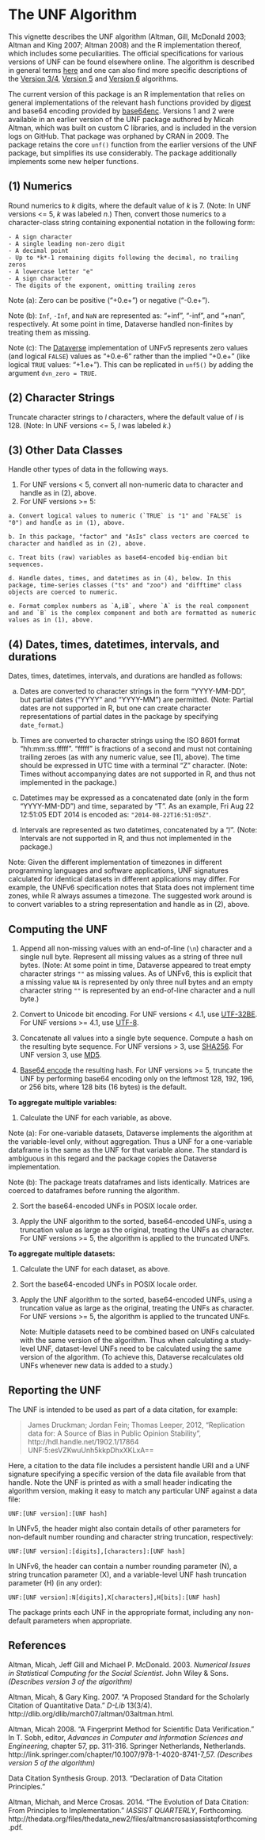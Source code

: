 <!--
%\VignetteEngine{knitr}
%\VignetteIndexEntry{The UNF Algorithm}
-->

# The UNF Algorithm #

This vignette describes the UNF algorithm (Altman, Gill, McDonald 2003; Altman and King 2007; Altman 2008) and the R implementation thereof, which includes some peculiarities. The official specifications for various versions of UNF can be found elsewhere online. The algorithm is described in general terms [here](http://guides.dataverse.org/en/latest/developers/unf/index.html) and one can also find more specific descriptions of the [Version 3/4](http://guides.dataverse.org/en/latest/developers/unf/unf-v3.html), [Version 5](http://guides.dataverse.org/en/latest/developers/unf/unf-v5.html) and [Version 6](http://guides.dataverse.org/en/latest/developers/unf/unf-v6.html) algorithms.

The current version of this package is an R implementation that relies on general implementations of the relevant hash functions provided by [digest](https://cran.r-project.org/package=digest) and base64 encoding provided by [base64enc](https://cran.r-project.org/package=base64enc). Versions 1 and 2 were available in an earlier version of the UNF package authored by Micah Altman, which was built on custom C libraries, and is included in the version logs on GitHub. That package was orphaned by CRAN in 2009. The package retains the core `unf()` function from the earlier versions of the UNF package, but simplifies its use considerably. The package additionally implements some new helper functions.

## (1) Numerics ##

Round numerics to *k* digits, where the default value of *k* is 7. (Note: In UNF versions <= 5, *k* was labeled *n*.) Then, convert those numerics to a character-class string containing exponential notation in the following form:

    - A sign character
    - A single leading non-zero digit
    - A decimal point
    - Up to *k*-1 remaining digits following the decimal, no trailing zeros
    - A lowercase letter "e"
    - A sign character
    - The digits of the exponent, omitting trailing zeros
    
  Note (a): Zero can be positive ("+0.e+") or negative ("-0.e+").
  
  Note (b): `Inf`, `-Inf`, and `NaN` are represented as: "+inf", "-inf", and "+nan", respectively. At some point in time, Dataverse handled non-finites by treating them as missing.
    
  Note (c): The [Dataverse](http://dataverse.org/) implementation of UNFv5 represents zero values (and logical `FALSE`) values as "+0.e-6" rather than the implied "+0.e+" (like logical `TRUE` values: "+1.e+"). This can be replicated in `unf5()` by adding the argument `dvn_zero = TRUE`.

## (2) Character Strings ##

Truncate character strings to *l* characters, where the default value of *l* is 128. (Note: In UNF versions <= 5, *l* was labeled *k*.)

## (3) Other Data Classes ##

Handle other types of data in the following ways.

  1. For UNF versions < 5, convert all non-numeric data to character and handle as in (2), above.
  2. For UNF versions >= 5:
  
    a. Convert logical values to numeric (`TRUE` is "1" and `FALSE` is "0") and handle as in (1), above.

    b. In this package, "factor" and "AsIs" class vectors are coerced to character and handled as in (2), above.
    
    c. Treat bits (raw) variables as base64-encoded big-endian bit sequences.
    
    d. Handle dates, times, and datetimes as in (4), below. In this package, time-series classes ("ts" and "zoo") and "difftime" class objects are coerced to numeric.
    
    e. Format complex numbers as `A,iB`, where `A` is the real component and and `B` is the complex component and both are formatted as numeric values as in (1), above.
    

## (4) Dates, times, datetimes, intervals, and durations ##

Dates, times, datetimes, intervals, and durations are handled as follows:

  a. Dates are converted to character strings in the form "YYYY-MM-DD", but partial dates ("YYYY" and "YYYY-MM") are permitted. (Note: Partial dates are not supported in R, but one can create character representations of partial dates in the package by specifying `date_format`.)
  
  b. Times are converted to character strings using the ISO 8601 format "hh:mm:ss.fffff". "fffff" is fractions of a second and must not containing trailing zeroes (as with any numeric value, see [1], above). The time should be expressed in UTC time with a terminal "Z" character. (Note: Times without accompanying dates are not supported in R, and thus not implemented in the package.)
  
  c. Datetimes may be expressed as a concatenated date (only in the form "YYYY-MM-DD") and time, separated by "T". As an example, Fri Aug 22 12:51:05 EDT 2014 is encoded as: `"2014-08-22T16:51:05Z"`.
  
  d. Intervals are represented as two datetimes, concatenated by a "/". (Note: Intervals are not supported in R, and thus not implemented in the package.)
  
  Note: Given the different implementation of timezones in different programming languages and software applications, UNF signatures calculated for identical datasets in different applications may differ. For example, the UNFv6 specification notes that Stata does not implement time zones, while R always assumes a timezone. The suggested work around is to convert variables to a string representation and handle as in (2), above.

## Computing the UNF ##

1.  Append all non-missing values with an end-of-line (`\n`) character and a single null byte. Represent all missing values as a string of three null bytes. (Note: At some point in time, Dataverse appeared to treat empty character strings `""` as missing values. As of UNFv6, this is explicit that a missing value `NA` is represented by only three null bytes and an empty character string `""` is represented by an end-of-line character and a null byte.)

2. Convert to Unicode bit encoding. For UNF versions < 4.1, use [UTF-32BE](http://en.wikipedia.org/wiki/UTF-32BE). For UNF versions >= 4.1, use [UTF-8](http://en.wikipedia.org/wiki/UTF-8).

3. Concatenate all values into a single byte sequence. Compute a hash on the resulting byte sequence. For UNF versions > 3, use [SHA256](http://en.wikipedia.org/wiki/SHA-2). For UNF version 3, use [MD5](http://en.wikipedia.org/wiki/MD5). 

4. [Base64 encode](http://en.wikipedia.org/wiki/Base64) the resulting hash. For UNF versions >= 5, truncate the UNF by performing base64 encoding only on the leftmost 128, 192, 196, or 256 bits, where 128 bits (16 bytes) is the default.

**To aggregate multiple variables:**

1. Calculate the UNF for each variable, as above.

  Note (a): For one-variable datasets, Dataverse implements the algorithm at the variable-level only, without aggregation. Thus a UNF for a one-variable dataframe is the same as the UNF for that variable alone. The standard is ambiguous in this regard and the package copies the Dataverse implementation.
    
  Note (b): The package treats dataframes and lists identically. Matrices are coerced to dataframes before running the algorithm.

2. Sort the base64-encoded UNFs in POSIX locale order.

3. Apply the UNF algorithm to the sorted, base64-encoded UNFs, using a truncation value as large as the original, treating the UNFs as character. For UNF versions >= 5, the algorithm is applied to the truncated UNFs.

**To aggregate multiple datasets:**

1. Calculate the UNF for each dataset, as above.

2. Sort the base64-encoded UNFs in POSIX locale order.

3. Apply the UNF algorithm to the sorted, base64-encoded UNFs, using a truncation value as large as the original, treating the UNFs as character. For UNF versions >= 5, the algorithm is applied to the truncated UNFs.

    Note: Multiple datasets need to be combined based on UNFs calculated with the same version of the algorithm. Thus when calculating a study-level UNF, dataset-level UNFs need to be calculated using the same version of the algorithm. (To achieve this, Dataverse recalculates old UNFs whenever new data is added to a study.)

## Reporting the UNF ##

The UNF is intended to be used as part of a data citation, for example:

> James Druckman; Jordan Fein; Thomas Leeper, 2012, "Replication data for: A Source of Bias in Public Opinion Stability", http://hdl.handle.net/1902.1/17864 UNF:5:esVZKwuUnh5kkpDhxXKLxA==

Here, a citation to the data file includes a persistent handle URI and a UNF signature specifying a specific version of the data file available from that handle. Note the UNF is printed as with a small header indicating the algorithm version, making it easy to match any particular UNF against a data file:

    UNF:[UNF version]:[UNF hash]

In UNFv5, the header might also contain details of other parameters for non-default number rounding and character string truncation, respectively: 

    UNF:[UNF version]:[digits],[characters]:[UNF hash]

In UNFv6, the header can contain a number rounding parameter (N), a string truncation parameter (X), and a variable-level UNF hash truncation parameter (H) (in any order):

    UNF:[UNF version]:N[digits],X[characters],H[bits]:[UNF hash]

The package prints each UNF in the appropriate format, including any non-default parameters when appropriate.

## References ##

Altman, Micah, Jeff Gill and Michael P. McDonald.  2003. *Numerical Issues in Statistical Computing for the Social Scientist*.  John Wiley \& Sons. *(Describes version 3 of the algorithm)*

Altman, Micah, \& Gary King. 2007. "A Proposed Standard for the Scholarly Citation of Quantitative Data." *D-Lib* 13(3/4). http://dlib.org/dlib/march07/altman/03altman.html.

Altman, Micah 2008. "A Fingerprint Method for Scientific Data Verification." In T. Sobh, editor, *Advances in Computer and Information Sciences and Engineering*, chapter 57, pp. 311-316. Springer Netherlands, Netherlands. http://link.springer.com/chapter/10.1007/978-1-4020-8741-7_57. *(Describes version 5 of the algorithm)*

Data Citation Synthesis Group. 2013. "Declaration of Data Citation Principles."

Altman, Michah, and Merce Crosas. 2014. "The Evolution of Data Citation: From Principles to Implementation." *IASSIST QUARTERLY*, Forthcoming. http://thedata.org/files/thedata_new2/files/altmancrosasiassistqforthcoming.pdf.
